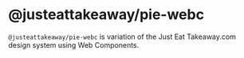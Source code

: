 
<Meta title="Introduction/Form integration" />

# @justeattakeaway/pie-webc

`@justeattakeaway/pie-webc` is variation of the Just Eat Takeaway.com design system using Web Components.

